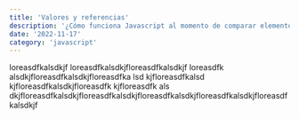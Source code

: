```yaml
---
title: 'Valores y referencias'
description: '¿Cómo funciona Javascript al momento de comparar elementos?'
date: '2022-11-17'
category: 'javascript'
---
```



loreasdfkalsdkjf loreasdfkalsdkjfloreasdfkalsdkjf loreasdfk alsdkjfloreasdfkalsdkjfloreasdfka lsd kjfloreasdfkalsd kjfloreasdfkalsdkjfloreasdfk kjfloreasdfk als dkjfloreasdfkalsdkjfloreasdfkalsdkjfloreasdfkalsdkjfloreasdfkalsdkjfloreasdfkalsdkjf